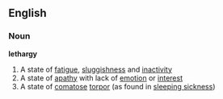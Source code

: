 ==English==
===Noun===
{{wikipedia}}
'''lethargy'''
#A state of [[fatigue]], [[sluggishness]] and [[inactivity]]
#A state of [[apathy]] with lack of [[emotion]] or [[interest]]
#A state of [[comatose]] [[torpor]] (as found in [[sleeping sickness]])